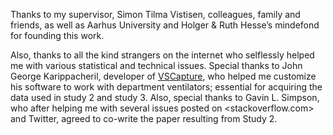 Thanks to my supervisor, Simon Tilma Vistisen, colleagues, family and friends, as well as Aarhus University and Holger & Ruth Hesse's mindefond for founding this work. 

Also, thanks to all the kind strangers on the internet who selflessly helped me with various statistical and technical issues. Special thanks to John George Karippacheril, developer of [VSCapture](https://www.ncbi.nlm.nih.gov/pmc/articles/PMC3788264/), who helped me customize his software to work with department ventilators; essential for acquiring the data used in study 2 and study 3. Also, special thanks to Gavin L. Simpson, who after helping me with several issues posted on <stackoverflow.com> and Twitter, agreed to co-write the paper resulting from Study 2.

\begin{flushright}
Johannes Enevoldsen \\
Aarhus University \\
Fall, 2022
\end{flushright}
